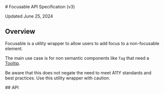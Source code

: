 
<Meta title="Components/Tooltip/Tooltip (v3)/Focusable/API Specification" />

<SbContent>
  # Focusable API Specification (v3)

Updated June 25, 2024

</SbContent>

<ResourceLinks
  sourceCode="https://github.com/cultureamp/kaizen-design-system/tree/main/packages/components/src/__overlays__/Focusable"
  className="mt-16 !mb-8"
/>

<SbContent className="mb-24">
  <KAIOInstallation exportNames={["Focusable"]} family="overlays" version="3" />

## Overview

Focusable is a utility wrapper to allow users to add focus to a non-focusable element.

The main use case is for non semantic components like `Tag` that need a [Tooltip](/docs/overlays-tooltip-v3-usage-guidelines--docs).

</SbContent>

<Canvas className="mb-24" of={exampleStories.Playground} />

<SbContent className="mb-64">
  Be aware that this does not negate the need to meet A11Y standards and best practices. Use this
  utility wrapper with caution.
</SbContent>

<SbContent className="mb-12">## API</SbContent>

<Controls of={exampleStories.Playground} />
